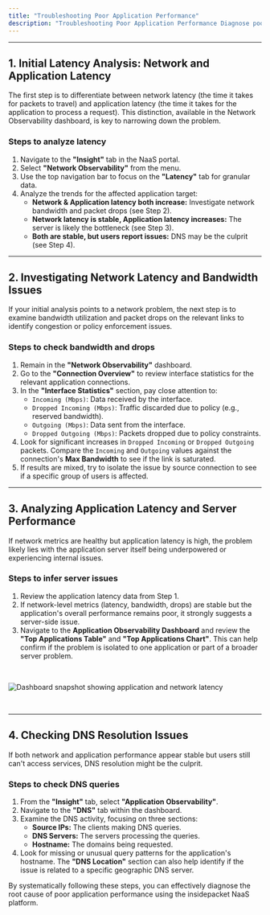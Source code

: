 ```yaml
---
title: "Troubleshooting Poor Application Performance"
description: "Troubleshooting Poor Application Performance Diagnose poor application performance—from network and server to DNS issues—using the insidepacket NaaS platform's comprehensive observability tools. This guide walks through a systematic approach to finding the root cause."
---
```


---

## 1. Initial Latency Analysis: Network and Application Latency

The first step is to differentiate between network latency (the time it takes for packets to travel) and application latency (the time it takes for the application to process a request). This distinction, available in the Network Observability dashboard, is key to narrowing down the problem.

### Steps to analyze latency

1. Navigate to the **"Insight"** tab in the NaaS portal.
2. Select **"Network Observability"** from the menu.
3. Use the top navigation bar to focus on the **"Latency"** tab for granular data.
4. Analyze the trends for the affected application target:
   - **Network & Application latency both increase:** Investigate network bandwidth and packet drops (see Step 2).
   - **Network latency is stable, Application latency increases:** The server is likely the bottleneck (see Step 3).
   - **Both are stable, but users report issues:** DNS may be the culprit (see Step 4).

---

## 2. Investigating Network Latency and Bandwidth Issues

If your initial analysis points to a network problem, the next step is to examine bandwidth utilization and packet drops on the relevant links to identify congestion or policy enforcement issues.

### Steps to check bandwidth and drops

1. Remain in the **"Network Observability"** dashboard.
2. Go to the **"Connection Overview"** to review interface statistics for the relevant application connections.
3. In the **"Interface Statistics"** section, pay close attention to:
   - `Incoming (Mbps)`: Data received by the interface.
   - `Dropped Incoming (Mbps)`: Traffic discarded due to policy (e.g., reserved bandwidth).
   - `Outgoing (Mbps)`: Data sent from the interface.
   - `Dropped Outgoing (Mbps)`: Packets dropped due to policy constraints.
4. Look for significant increases in `Dropped Incoming` or `Dropped Outgoing` packets. Compare the `Incoming` and `Outgoing` values against the connection's **Max Bandwidth** to see if the link is saturated.
5. If results are mixed, try to isolate the issue by source connection to see if a specific group of users is affected.

---

## 3. Analyzing Application Latency and Server Performance

If network metrics are healthy but application latency is high, the problem likely lies with the application server itself being underpowered or experiencing internal issues.

### Steps to infer server issues

1. Review the application latency data from Step 1.
2. If network-level metrics (latency, bandwidth, drops) are stable but the application's overall performance remains poor, it strongly suggests a server-side issue.
3. Navigate to the **Application Observability Dashboard** and review the **"Top Applications Table"** and **"Top Applications Chart"**. This can help confirm if the problem is isolated to one application or part of a broader server problem.

<br />

![Dashboard snapshot showing application and network latency](/usecases/image/troubleshot.png)

<br />

---

## 4. Checking DNS Resolution Issues

If both network and application performance appear stable but users still can't access services, DNS resolution might be the culprit.

### Steps to check DNS queries

1. From the **"Insight"** tab, select **"Application Observability"**.
2. Navigate to the **"DNS"** tab within the dashboard.
3. Examine the DNS activity, focusing on three sections:
   - **Source IPs:** The clients making DNS queries.
   - **DNS Servers:** The servers processing the queries.
   - **Hostname:** The domains being requested.
4. Look for missing or unusual query patterns for the application's hostname. The **"DNS Location"** section can also help identify if the issue is related to a specific geographic DNS server.

By systematically following these steps, you can effectively diagnose the root cause of poor application performance using the insidepacket NaaS platform.
